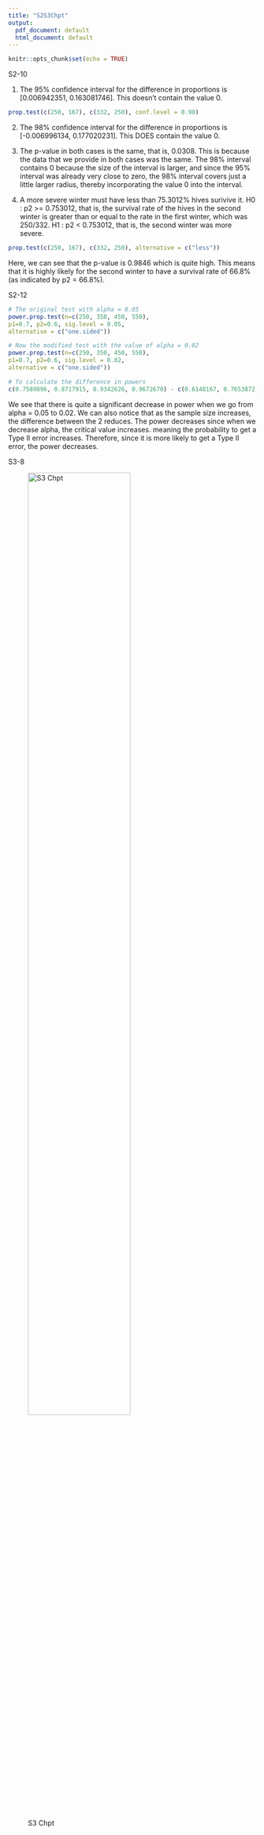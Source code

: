 ```yaml
---
title: "S2S3Chpt"
output:
  pdf_document: default
  html_document: default
---
```


```r
knitr::opts_chunk$set(echo = TRUE)
```

S2-10

1. The 95% confidence interval for the difference in proportions is [0.006942351, 0.163081746]. This doesn't contain the value 0.

```r
prop.test(c(250, 167), c(332, 250), conf.level = 0.98)
```

2. The 98% confidence interval for the difference in proportions is [-0.006996134, 0.177020231]. This DOES contain the value 0.

3. The p-value in both cases is the same, that is, 0.0308. This is because the data that we provide in both cases was the same. The 98% interval contains 0 because the size of the interval is larger, and since the 95% interval was already very close to zero, the 98% interval covers just a little larger radius, thereby incorporating the value 0 into the interval.

4. A more severe winter must have less than 75.3012% hives surivive it.
H0 : p2 >= 0.753012, that is, the survival rate of the hives in the second winter is greater than or equal to
the rate in the first winter, which was 250/332.
H1 : p2 < 0.753012, that is, the second winter was more severe.

```r
prop.test(c(250, 167), c(332, 250), alternative = c("less"))
```
Here, we can see that the p-value is 0.9846 which is quite high. This means that it is highly likely for the second winter to have a survival rate of 66.8% (as indicated by p2 = 66.8%).



S2-12

```r
# The original test with alpha = 0.05
power.prop.test(n=c(250, 350, 450, 550),
p1=0.7, p2=0.6, sig.level = 0.05,
alternative = c("one.sided"))

# Now the modified test with the value of alpha = 0.02
power.prop.test(n=c(250, 350, 450, 550),
p1=0.7, p2=0.6, sig.level = 0.02,
alternative = c("one.sided"))
```
```r
# To calculate the difference in powers
c(0.7589896, 0.8717915, 0.9342626, 0.9672670) - c(0.6148167, 0.7653872, 0.8637122, 0.9237709)
```
We see that there is quite a significant decrease in power when we go from alpha = 0.05 to 0.02. We can also notice that as the sample size increases, the difference between the 2 reduces. The power decreases since when we decrease alpha, the critical value increases. meaning the probability to get a Type II error increases. Therefore, since it is more likely to get a Type II error, the power decreases.

\newpage

S3-8

![S3 Chpt](s3.jpeg){height=70%}